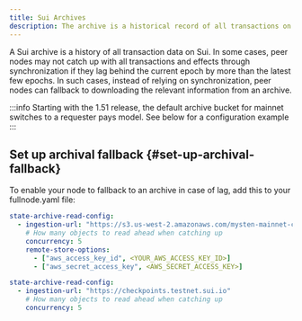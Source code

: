 ```yaml
---
title: Sui Archives
description: The archive is a historical record of all transactions on Sui. Enable archiving on your Full nodes as a best practice.
---
```


A Sui archive is a history of all transaction data on Sui. In some cases, peer nodes may not catch up with all transactions and effects through synchronization if they lag behind the current epoch by more than the latest few epochs. In such cases, instead of relying on synchronization, peer nodes can fallback to downloading the relevant information from an archive.

:::info
Starting with the 1.51 release, the default archive bucket for mainnet switches to a requester pays model. See below for a configuration example
:::

## Set up archival fallback {#set-up-archival-fallback}

To enable your node to fallback to an archive in case of lag, add this to your fullnode.yaml file:

<Tabs groupId="object-store">
<TabItem value="mainnet" label="Mainnet">

```yaml
state-archive-read-config:
  - ingestion-url: "https://s3.us-west-2.amazonaws.com/mysten-mainnet-checkpoints"
    # How many objects to read ahead when catching up
    concurrency: 5
    remote-store-options:
      - ["aws_access_key_id", <YOUR_AWS_ACCESS_KEY_ID>]
      - ["aws_secret_access_key", <AWS_SECRET_ACCESS_KEY>]
```

</TabItem>
<TabItem value="testnet" label="Testnet">

```yaml
state-archive-read-config:
  - ingestion-url: "https://checkpoints.testnet.sui.io"
    # How many objects to read ahead when catching up
    concurrency: 5
```

</TabItem>
</Tabs>

